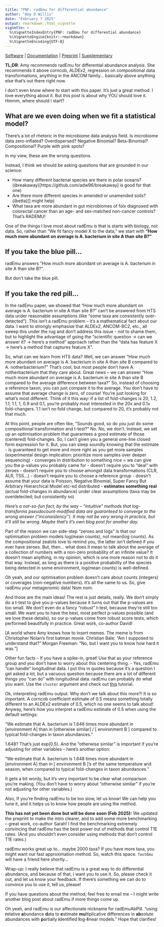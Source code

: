 ```yaml
---
title: "PNF: radEmu for differential abundance"
author: "Amy D Willis"
date: "February 7 2025"
output: rmarkdown::html_vignette
vignette: >
  %\VignetteIndexEntry{PNF: radEmu for differential abundance}
  %\VignetteEngine{knitr::rmarkdown}
  %\VignetteEncoding{UTF-8}
---
```



[Software](https://github.com/statdivlab/radEmu/) | [Documentation](https://statdivlab.github.io/radEmu/) | [Preprint](https://arxiv.org/abs/2402.05231) |
[Supplementary](https://github.com/statdivlab/radEmu_supplementary)

**TL;DR**: Amy recommends radEmu for differential abundance analysis. She recommends it above corncob, ALDEx2, regression on compositional data transformations, anything in the ANCOM family... basically above anything else that's out there right now. 

I don't even know where to start with this paper. It's just a great method. I love  everything about it. But this post is about why YOU should love it. Hmmm, where should I start?

## What are we even doing when we fit a statistical model?

There's a lot of rhetoric in the microbiome data analysis field. Is microbiome data zero-inflated? Overdispersed? Negative Binomial? Beta-Binomial? Compositional? Purple with pink spots? 

In my view, these are the wrong questions. 

Instead, I think we should be asking questions that are grounded in our science:

- How many different bacterial species are there in polar oceans? ((breakaway)[https://github.com/adw96/breakaway] is good for that one)
- Are there more different species in amended or unamended soils? ((betta)[] might help)
- What taxa are more abundant in gut microbiomes of folx diagnosed with colorectal cancer than an age- and sex-matched non-cancer controls? That's RADEMU!

One of the things I love most about radEmu is that is starts with biology, not data. So, rather than "We fit fancy model X to the data," we start with **"How much more abundant on average is A. bacterium in site A than site B?"**

## If you take the blue pill...

radEmu answers "How much more abundant on average is A. bacterium in site A than site B?". 

But don't take the blue pill. 

## If you take the red pill...

In the radEmu paper, we showed that "How much more abundant on average is A. bacterium in site A than site B?" can't be answered from HTS data under reasonable assumptions (like "some taxa are consistently over-detected"). This isn't a radEmu problem -- it's a mathematical fact about our data. I want to strongly emphasise that ALDEx2, ANCOM-BC2, etc., all sweep this under the rug and don't address this issue - not to shame them, but to highlight the advantage of going the "scientific question -> can we answer it? -> here's a method" approach rather than the "data has feature X -> here's a method that captures feature X". 

So, what can we learn from HTS data? Well, we can answer "How much more abundant on average is A. bacterium in site A than site B compared to A. notherbacterium?" That's cool, but most people don't have A. notherbacterium that they care about. Great news -- we can answer "How much more abundant on average is A. bacterium in site A than site B compared to the average difference between taxa?" So, instead of choosing a reference taxon, you can just compare it to the average. You don't have to assume that average change is zero, of course! You're just looking for what's most different. Think of it this way: if a list of fold-changes is 20, 1.2, 1.1, 1.1, 1, 0.9 and 0.1, you're probably most interested in the 20x and 0.1x fold-changers. 1.1 isn't *no* fold change, but compared to 20, it's probably not that much. 

At this point, people are often like, "Sounds good, so do you just do some compositional transformation and t-test?" No. No, we don't. Instead, we set up an optimisation problem that guarantees a good estimate of those (centered) fold-changes. So, I can't given you a general one-line closed form expression for it. But, you can sleep soundly knowing that the estimate 
- is guaranteed to get more and more right as you get more samples (experimental design implication: prioritize more samples over deeper sequencing)
- converges in distribution to something nice = we can give you the p-values you probably came for
- doesn't require you to "deal" with zeroes 
- doesn't require you to choose amongst data transformations (CLR, ALR, TSS...)
- doesn't require you to choose a reference group 
- doesn't assume that your data is Poisson, Negative Binomial, Super Fancy But Arbitrary Hierarchical Model etc-ed distributed 
- **estimates something real** (actual fold-changes in abundance) under clear assumptions (taxa may be overdetected; but consistently so)

*Here's a not-so-fun fact, by the way -- "intuitive" methods that log-transforms pseudocount-modified data are guaranteed to converge to the wrong answer ("inconsistency"). It may not be very wrong in practice, but it'll still be wrong. Maybe that's it's own blog post for another day.*

Part of the reason we can side-step "zeroes and logs" is that our optimisation problem  models log(mean counts), not mean(log counts). As the compositional zealots love to remind you, the latter isn't defined if you ever have zeroes. But, then... what does it mean to talk about the average of a collection of numbers with a non-zero probability of an infinite value? It doesn't mean anything, in my opinion, which is one more reason not to do it that way. Instead, as long as there is a positive probability of the species being detected in some environment, log(mean counts) is well-defined. 

Oh yeah, and our optimisation problem doesn't care about counts (integers) or coverages (non-negative numbers). It's all the same to us. So, give radEmu your metagenomic data! Nom nom. 

And those are the main ideas! The rest is just details, really. We don't simply do a t-test to give you p-values because it turns out that the p-values are too small. We don't even do a fancy "robust" t-test, because they're still too small. We want you to have the best, most perfect p-values possible (and we love these details), so our p-values come from robust score tests, which performed beautifully in practice. Great work, co-author David! 

[A world where Amy knows how to insert memes. The meme is from Christopher Nolan's first batman movie. Christian Bale: "Am I supposed to understand that?" Morgan Freeman: "No, but I want you to know how hard it was."]

Other fun facts
- If you have a spike-in, great! Use that as your reference group and you don't have to worry about this centering thing. 
- Yes, radEmu "can handle" longitudinal data. I put this in quotes because it's a question I get asked a lot, but a vacuous question because there are a lot of different things you "can do" with longitudinal data. radEmu can probably do what you want. Use the `cluster` argument and check out [this](https://statdivlab.github.io/radEmu/articles/radEmu_clustered_data.html) tutorial. 

Ok, interpreting radEmu output. Why don't we talk about this more?! It is so important. A corncob coefficient estimate of 0.5 means something totally different to an ALDEx2 estimate of 0.5, which no one seems to talk about! Anyway, here's how you interpret a radEmu estimate of 0.5 when using the default settings:

"We estimate that A. bacterium is 1.648 times more abundant in [environment A] than in [otherwise similar] / [ environment B ] compared to typical fold-changes in taxon abundances."

1.648? That's just exp(0.5). And the "otherwise similar" is important if you're adjusting for other variables -- here's another option:

"We estimate that A. bacterium is 1.648 times more abundant in [environment A] than in [ environment B ]'s of the same temperature and season, when compared to typical fold-changes in taxon abundances."

It gets a bit wordy, but it's very important to be clear what comparison you're making. (You don't have to worry about "otherwise similar" if you're not adjusting for other variables.)

Also, If you're finding radEmu to be too slow, let us know! We can help you tune it, and it helps us to know how people are using the method. 

**This has not yet been done but will be done soon (Feb 2025):** We updated the preprint to make the intro clearer, and to add some more benchmarking -- great work, co-author Sarah! I find the benchmarking extremely convincing that radEmu has the best power out of methods that control T1E rates. (And you shouldn't even consider using methods that don't control T1E rates.)

radEmu works great up to... maybe 2000 taxa? If you have more taxa, you might want our fast approximation method. So, watch this space. `fastEmu` will have a friend here shortly... 

Wrap-up: I really believe that radEmu is a great way to do differential abundance, and because of that, I want you to use it. So, please check it out, and let us know your feedback. If there's something we can do to convince you to use it, tell us, please! 

If you have questions about the method, feel free to email me -- I might write another blog post about radEmu if more things come up. 

Oh yeah, and radEmu is our affectionate nickname for radEmuAbPill. "using **r**elative **a**bundance **d**ata to **e**stimate **mu**ltiplicative differences in **ab**solute abundances with **p**artially **i**dentified **l**og-**l**inear models." Hope that clarifies! 
